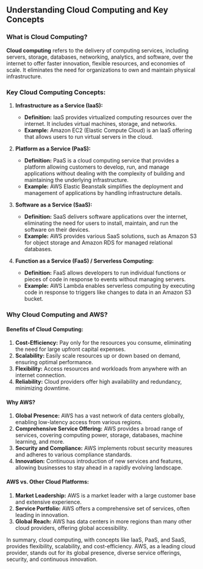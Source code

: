 ## Understanding Cloud Computing and Key Concepts

### What is Cloud Computing?
**Cloud computing** refers to the delivery of computing services, including servers, storage, databases, networking, analytics, and software, over the internet to offer faster innovation, flexible resources, and economies of scale. It eliminates the need for organizations to own and maintain physical infrastructure.

### Key Cloud Computing Concepts:

1. **Infrastructure as a Service (IaaS):**
   - **Definition:** IaaS provides virtualized computing resources over the internet. It includes virtual machines, storage, and networks.
   - **Example:** Amazon EC2 (Elastic Compute Cloud) is an IaaS offering that allows users to run virtual servers in the cloud.

2. **Platform as a Service (PaaS):**
   - **Definition:** PaaS is a cloud computing service that provides a platform allowing customers to develop, run, and manage applications without dealing with the complexity of building and maintaining the underlying infrastructure.
   - **Example:** AWS Elastic Beanstalk simplifies the deployment and management of applications by handling infrastructure details.

3. **Software as a Service (SaaS):**
   - **Definition:** SaaS delivers software applications over the internet, eliminating the need for users to install, maintain, and run the software on their devices.
   - **Example:** AWS provides various SaaS solutions, such as Amazon S3 for object storage and Amazon RDS for managed relational databases.

4. **Function as a Service (FaaS) / Serverless Computing:**
   - **Definition:** FaaS allows developers to run individual functions or pieces of code in response to events without managing servers.
   - **Example:** AWS Lambda enables serverless computing by executing code in response to triggers like changes to data in an Amazon S3 bucket.

### Why Cloud Computing and AWS?

#### Benefits of Cloud Computing:
1. **Cost-Efficiency:** Pay only for the resources you consume, eliminating the need for large upfront capital expenses.
2. **Scalability:** Easily scale resources up or down based on demand, ensuring optimal performance.
3. **Flexibility:** Access resources and workloads from anywhere with an internet connection.
4. **Reliability:** Cloud providers offer high availability and redundancy, minimizing downtime.

#### Why AWS?
1. **Global Presence:** AWS has a vast network of data centers globally, enabling low-latency access from various regions.
2. **Comprehensive Service Offering:** AWS provides a broad range of services, covering computing power, storage, databases, machine learning, and more.
3. **Security and Compliance:** AWS implements robust security measures and adheres to various compliance standards.
4. **Innovation:** Continuous introduction of new services and features, allowing businesses to stay ahead in a rapidly evolving landscape.

#### AWS vs. Other Cloud Platforms:
1. **Market Leadership:** AWS is a market leader with a large customer base and extensive experience.
2. **Service Portfolio:** AWS offers a comprehensive set of services, often leading in innovation.
3. **Global Reach:** AWS has data centers in more regions than many other cloud providers, offering global accessibility.

In summary, cloud computing, with concepts like IaaS, PaaS, and SaaS, provides flexibility, scalability, and cost-efficiency. AWS, as a leading cloud provider, stands out for its global presence, diverse service offerings, security, and continuous innovation.
